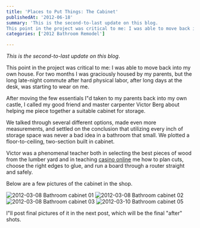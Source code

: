 ```yaml
---
title: 'Places to Put Things: The Cabinet'
publishedAt: '2012-06-18'
summary: 'This is the second-to-last update on this blog.
This point in the project was critical to me: I was able to move back into my own house. For two months I was graciously housed by my parents, but the l...'
categories: ['2012 Bathroom Remodel']

---
```


*This is the second-to-last update on this blog*.

This point in the project was critical to me: I was able to move back into my own house. For two months I was graciously housed by my parents, but the long late-night commute after hard physical labor, after long days at the desk, was starting to wear on me.

After moving the few essentials I"d taken to my parents back into my own castle, I called my good friend and master carpenter Victor Berg about helping me piece together a suitable cabinet for storage.

We talked through several different options, made even more measurements, and settled on the conclusion that utilizing every inch of storage space was never a bad idea in a bathroom that small. We plotted a floor-to-ceiling, two-section built in cabinet.

Victor was a phenomenal teacher both in selecting the best pieces of wood from the lumber yard and in teaching [casino online](http://www.cillap.com/) me how to plan cuts, choose the right edges to glue, and run a board through a router straight and safely.

Below are a few pictures of the cabinet in the shop.

<Image src="/images/blog/places-to-put-things-the-cabinet/13940597544_25ed2db0a1_z.jpg" alt="2012-03-08 Bathroom cabinet 01" width={800} height={600} />

<Image src="/images/blog/places-to-put-things-the-cabinet/13940598574_8e5e65ef6d_z.jpg" alt="2012-03-08 Bathroom cabinet 02" width={800} height={600} />

<Image src="/images/blog/places-to-put-things-the-cabinet/13917043971_a62a84039c_z.jpg" alt="2012-03-08 Bathroom cabinet 03" width={800} height={600} />

<Image src="/images/blog/places-to-put-things-the-cabinet/13917055042_9e39f72d79_z.jpg" alt="2012-03-10 Bathroom cabinet 05" width={800} height={600} />

I"ll post final pictures of it in the next post, which will be the final "after" shots.
